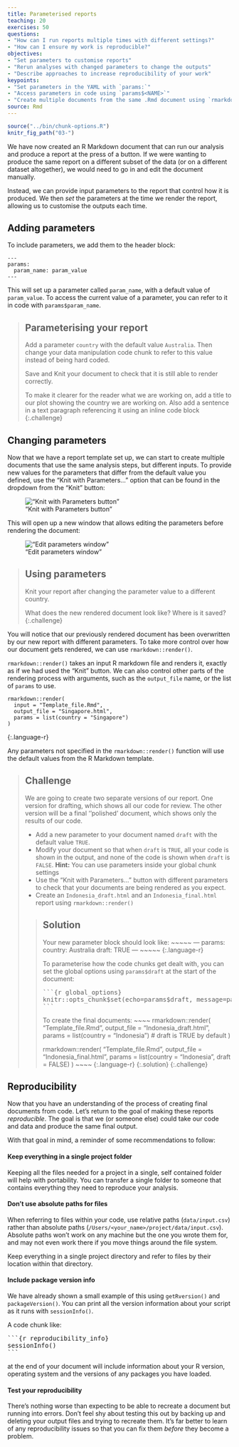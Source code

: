 ```yaml
---
title: Parameterised reports
teaching: 20
exercises: 50
questions:
- "How can I run reports multiple times with different settings?"
- "How can I ensure my work is reproducible?"
objectives:
- "Set parameters to customise reports"
- "Rerun analyses with changed parameters to change the outputs"
- "Describe approaches to increase reproducibility of your work"
keypoints:
- "Set parameters in the YAML with `params:`"
- "Access parameters in code using `params$<NAME>`"
- "Create multiple documents from the same .Rmd document using `rmarkdown::render`"
source: Rmd
---
```


```r
source("../bin/chunk-options.R")
knitr_fig_path("03-")
```

We have now created an R Markdown document that can run our analysis and produce a report at the press
of a button. If we were wanting to produce the same report on a different subset of the data (or on
a different dataset altogether), we would need to go in and edit the document manually.

Instead, we can provide input parameters to the report that control how it is produced.
We then _set_ the parameters at the time we render the report, allowing us to customise the outputs
each time. 

## Adding parameters
To include parameters, we add them to the header block:

~~~~
---
params:
  param_name: param_value
---
~~~~

This will set up a parameter called `param_name`, with a default value of `param_value`. To access 
the current value of a parameter, you can refer to it in code with `params$param_name`.

> ## Parameterising your report
> Add a parameter `country` with the default value `Australia`. Then change your data manipulation 
> code chunk to refer to this value instead of being hard coded.
> 
> Save and Knit your document to check that it is still able to render correctly.
>
> To make it clearer for the reader what we are working on, add a title to our plot showing the 
> country we are working on. Also add a sentence in a text paragraph referencing it using an inline
> code block
{:.challenge}

## Changing parameters
Now that we have a report template set up, we can start to create multiple documents that use the same
analysis steps, but different inputs. To provide new values for the parameters that differ from the
default value you defined, use the "Knit with Parameters..." option that can be found in the dropdown
from the "Knit" button:

!["Knit with Parameters button"](../fig/knit_param_button.png)

This will open up a new window that allows editing the parameters before rendering the document:

!["Edit parameters window"](../fig/knit_params.png)

> ## Using parameters
> Knit your report after changing the parameter value to a different country. 
>
> What does the new rendered document look like? Where is it saved?
{:.challenge}

You will notice that our previously rendered document has been overwritten by our new report with 
different parameters. To take more control over how our document gets rendered, we can use
`rmarkdown::render()`.

`rmarkdown::render()` takes an input R markdown file and renders it, exactly as if we had used the 
"Knit" button. We can also control other parts of the rendering process with arguments, such as the
`output_file` name, or the list of `params` to use.

~~~~
rmarkdown::render(
  input = "Template_file.Rmd", 
  output_file = "Singapore.html", 
  params = list(country = "Singapore")
)
~~~~
{:.language-r}

Any parameters not specified in the `rmarkdown::render()` function will use the default values from
the R Markdown template.

> ## Challenge
> We are going to create two separate versions of our report. One version for drafting, which shows 
> all our code for review. The other version will be a final ''polished' document, which shows only
> the results of our code.
>
> - Add a new parameter to your document named `draft` with the default value `TRUE`.
> - Modify your document so that when `draft` is `TRUE`, all your code is shown in the output, and
> none of the code is shown when `draft` is `FALSE`. **Hint:** You can use parameters inside your
> global chunk settings
> - Use the "Knit with Parameters..." button with different parameters to check that your documents
> are being rendered as you expect.
> - Create an `Indonesia_draft.html` and an `Indonesia_final.html` report using `rmarkdown::render()`
>
> > ## Solution
> > Your new parameter block should look like:
> > ~~~~~
> > ---
> > params:
> >   country: Australia
> >   draft: TRUE
> > ---
> > ~~~~~
> > {:.language-r}
> > 
> > To parameterise how the code chunks get dealt with, you can set the global options using 
> > `params$draft` at the start of the document:
> >
> > <pre>
> > &#96;&#96;&#96;{r global_options}
> > knitr::opts_chunk$set(echo=params$draft, message=params$draft, warning=params$draft)
> > &#96;&#96;&#96;
> > </pre>
> > 
> > To create the final documents:
> > ~~~~
> > rmarkdown::render(
> >     "Template_file.Rmd", 
> >     output_file = "Indonesia_draft.html", 
> >     params = list(country = "Indonesia") # draft is TRUE by default
> > )
> >
> > rmarkdown::render(
> >     "Template_file.Rmd", 
> >     output_file = "Indonesia_final.html", 
> >     params = list(country = "Indonesia", draft = FALSE) 
> > )
> > ~~~~
> > {:.language-r}
>{:.solution}
{:.challenge}

## Reproducibility

Now that you have an understanding of the process of creating final documents from code. Let's return
to the goal of making these reports _reproducible_. The goal is that we (or someone else) could take 
our code and data and produce the same final output. 

With that goal in mind, a reminder of some recommendations to follow:

#### Keep everything in a single project folder

Keeping all the files needed for a project in a single, self contained folder will help with portability.
You can transfer a single folder to someone that contains everything they need to reproduce your analysis.

#### Don't use absolute paths for files

When referring to files within your code, use relative paths (`data/input.csv`) rather than absolute
paths (`/Users/<your_name>/project/data/input.csv`). Absolute paths won't work on any machine but the
one you wrote them for, and may not even work there if you move things around the file system.

Keep everything in a single project directory and refer to files by their location within that directory.

#### Include package version info

We have already shown a small example of this using `getRversion()` and `packageVersion()`. You can 
print all the version information about your script as it runs with `sessionInfo()`.

A code chunk like:

<pre>
&#96;&#96;&#96;{r reproducibility_info}
sessionInfo()
&#96;&#96;&#96;
</pre>

at the end of your document will include information about your R version, operating system and the 
versions of any packages you have loaded.

#### Test your reproducibility

There's nothing worse than expecting to be able to recreate a document but running into errors. Don't 
feel shy about testing this out by backing up and deleting your output files and trying to recreate 
them. It's far better to learn of any reproducibility issues so that you can fix them *before* they
become a problem.
